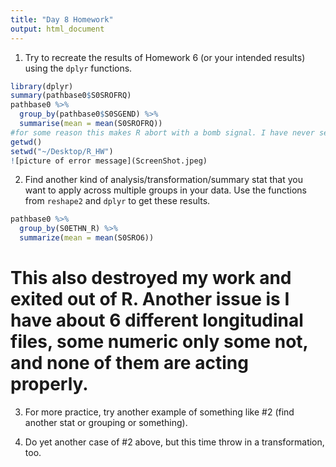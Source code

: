 ```yaml
---
title: "Day 8 Homework"
output: html_document
---
```


1. Try to recreate the results of Homework 6 (or your intended results) using the `dplyr` functions.

```r
library(dplyr)
summary(pathbase0$S0SROFRQ)
pathbase0 %>%
  group_by(pathbase0$S0SGEND) %>%
  summarise(mean = mean(S0SROFRQ))
#for some reason this makes R abort with a bomb signal. I have never seen that before.
getwd()
setwd("~/Desktop/R_HW")
![picture of error message](ScreenShot.jpeg)
```

2. Find another kind of analysis/transformation/summary stat that you want to apply across multiple groups in your data. Use the functions from `reshape2` and `dplyr` to get these results.

```r

pathbase0 %>%
  group_by(S0ETHN_R) %>%
  summarize(mean = mean(S0SRO6))
```

# This also destroyed my work and exited out of R. Another issue is I have about 6 different longitudinal files, some numeric only some not, and none of them are acting properly. 

3. For more practice, try another example of something like #2 (find another stat or grouping or something).

4. Do yet another case of #2 above, but this time throw in a transformation, too.